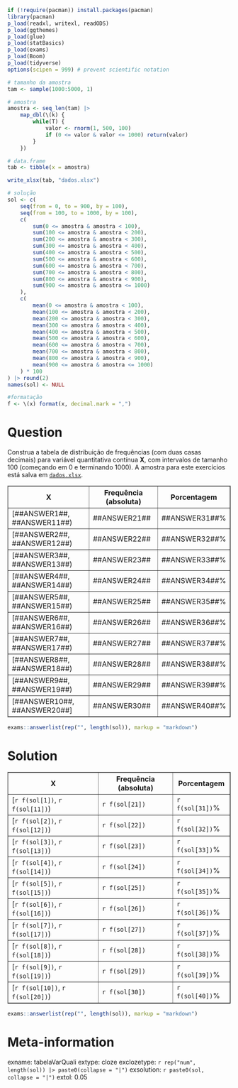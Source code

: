 ```r
if (!require(pacman)) install.packages(pacman)
library(pacman)
p_load(readxl, writexl, readODS)
p_load(ggthemes)
p_load(glue)
p_load(statBasics)
p_load(exams)
p_load(Boom)
p_load(tidyverse)
options(scipen = 999) # prevent scientific notation

# tamanho da amostra
tam <- sample(1000:5000, 1)

# amostra
amostra <- seq_len(tam) |>
    map_dbl(\(k) {
        while(T) {
            valor <- rnorm(1, 500, 100)
            if (0 <= valor & valor <= 1000) return(valor)
        }
    })

# data.frame
tab <- tibble(x = amostra)

write_xlsx(tab, "dados.xlsx")

# solução
sol <- c(
    seq(from = 0, to = 900, by = 100),
    seq(from = 100, to = 1000, by = 100),
    c(
        sum(0 <= amostra & amostra < 100),
        sum(100 <= amostra & amostra < 200),
        sum(200 <= amostra & amostra < 300),
        sum(300 <= amostra & amostra < 400),
        sum(400 <= amostra & amostra < 500),
        sum(500 <= amostra & amostra < 600),
        sum(600 <= amostra & amostra < 700),
        sum(700 <= amostra & amostra < 800),
        sum(800 <= amostra & amostra < 900),
        sum(900 <= amostra & amostra <= 1000)
    ),
    c(
        mean(0 <= amostra & amostra < 100),
        mean(100 <= amostra & amostra < 200),
        mean(200 <= amostra & amostra < 300),
        mean(300 <= amostra & amostra < 400),
        mean(400 <= amostra & amostra < 500),
        mean(500 <= amostra & amostra < 600),
        mean(600 <= amostra & amostra < 700),
        mean(700 <= amostra & amostra < 800),
        mean(800 <= amostra & amostra < 900),
        mean(900 <= amostra & amostra <= 1000)
    ) * 100
) |> round(2)
names(sol) <- NULL

#formatação
f <- \(x) format(x, decimal.mark = ",")
```

Question
========

Construa a tabela de distribuição de frequências (com duas casas decimais) para variável quantitativa contínua **X**, com intervalos de tamanho 100 (começando em 0 e terminando 1000). A amostra para este exercícios está salva em [`dados.xlsx`](dados.xlsx).


<table border="1">
<thead>
  <tr>
    <th >X</th>
    <th >Frequência (absoluta)</th>
    <th >Porcentagem</th>
  </tr>
</thead>
<tbody>
  <tr>
    <td >[\#\#ANSWER1\#\#, \#\#ANSWER11\#\#)</td>
    <td >\#\#ANSWER21\#\#</td>
    <td >\#\#ANSWER31\#\#%</td>
  </tr>
  <tr>
    <td >[\#\#ANSWER2\#\#, \#\#ANSWER12\#\#)</td>
    <td >\#\#ANSWER22\#\#</td>
    <td >\#\#ANSWER32\#\#%</td>
  </tr>
  <tr>
    <td >[\#\#ANSWER3\#\#, \#\#ANSWER13\#\#)</td>
    <td >\#\#ANSWER23\#\#</td>
    <td >\#\#ANSWER33\#\#%</td>
  </tr>
  <tr>
    <td >[\#\#ANSWER4\#\#, \#\#ANSWER14\#\#)</td>
    <td >\#\#ANSWER24\#\#</td>
    <td >\#\#ANSWER34\#\#%</td>
  </tr>
  <tr>
    <td >[\#\#ANSWER5\#\#, \#\#ANSWER15\#\#)</td>
    <td >\#\#ANSWER25\#\#</td>
    <td >\#\#ANSWER35\#\#%</td>
  </tr>
  <tr>
    <td >[\#\#ANSWER6\#\#, \#\#ANSWER16\#\#)</td>
    <td >\#\#ANSWER26\#\#</td>
    <td >\#\#ANSWER36\#\#%</td>
  </tr>
  <tr>
    <td >[\#\#ANSWER7\#\#, \#\#ANSWER17\#\#)</td>
    <td >\#\#ANSWER27\#\#</td>
    <td >\#\#ANSWER37\#\#%</td>
  </tr>
  <tr>
    <td >[\#\#ANSWER8\#\#, \#\#ANSWER18\#\#)</td>
    <td >\#\#ANSWER28\#\#</td>
    <td >\#\#ANSWER38\#\#%</td>
  </tr>
  <tr>
    <td >[\#\#ANSWER9\#\#, \#\#ANSWER19\#\#)</td>
    <td >\#\#ANSWER29\#\#</td>
    <td >\#\#ANSWER39\#\#%</td>
  </tr>
  <tr>
    <td >[\#\#ANSWER10\#\#, \#\#ANSWER20\#\#]</td>
    <td >\#\#ANSWER30\#\#</td>
    <td >\#\#ANSWER40\#\#%</td>
  </tr>
</tbody>
</table>

```r
exams::answerlist(rep("", length(sol)), markup = "markdown")
```


Solution
========

<table border="1">
<thead>
  <tr>
    <th >X</th>
    <th >Frequência (absoluta)</th>
    <th >Porcentagem</th>
  </tr>
</thead>
<tbody>
  <tr>
    <td >[`r f(sol[1])`, `r f(sol[11])`)</td>
    <td >`r f(sol[21])`</td>
    <td >`r f(sol[31])`%</td>
  </tr>
  <tr>
    <td >[`r f(sol[2])`, `r f(sol[12])`)</td>
    <td >`r f(sol[22])`</td>
    <td >`r f(sol[32])`%</td>
  </tr>
  <tr>
    <td >[`r f(sol[3])`, `r f(sol[13])`)</td>
    <td >`r f(sol[23])`</td>
    <td >`r f(sol[33])`%</td>
  </tr>
  <tr>
    <td >[`r f(sol[4])`, `r f(sol[14])`)</td>
    <td >`r f(sol[24])`</td>
    <td >`r f(sol[34])`%</td>
  </tr>
  <tr>
    <td >[`r f(sol[5])`, `r f(sol[15])`)</td>
    <td >`r f(sol[25])`</td>
    <td >`r f(sol[35])`%</td>
  </tr>
  <tr>
    <td >[`r f(sol[6])`, `r f(sol[16])`)</td>
    <td >`r f(sol[26])`</td>
    <td >`r f(sol[36])`%</td>
  </tr>
  <tr>
    <td >[`r f(sol[7])`, `r f(sol[17])`)</td>
    <td >`r f(sol[27])`</td>
    <td >`r f(sol[37])`%</td>
  </tr>
  <tr>
    <td >[`r f(sol[8])`, `r f(sol[18])`)</td>
    <td >`r f(sol[28])`</td>
    <td >`r f(sol[38])`%</td>
  </tr>
  <tr>
    <td >[`r f(sol[9])`, `r f(sol[19])`)</td>
    <td >`r f(sol[29])`</td>
    <td >`r f(sol[39])`%</td>
  </tr>
  <tr>
    <td >[`r f(sol[10])`, `r f(sol[20])`)</td>
    <td >`r f(sol[30])`</td>
    <td >`r f(sol[40])`%</td>
  </tr>
</tbody>
</table>
```r
exams::answerlist(rep("", length(sol)), markup = "markdown")
```


Meta-information
================
exname: tabelaVarQuali
extype: cloze
exclozetype: `r rep("num", length(sol)) |> paste0(collapse = "|")`
exsolution: `r paste0(sol, collapse = "|")`
extol: 0.05